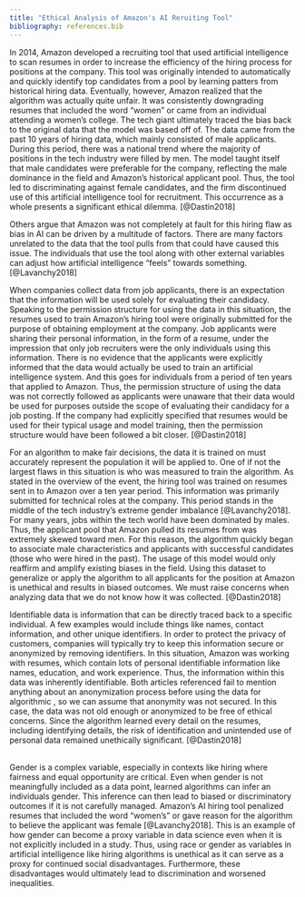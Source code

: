 ```yaml
---
title: "Ethical Analysis of Amazon's AI Reruiting Tool"
bibliography: references.bib
---
```


In 2014, Amazon developed a recruiting tool that used artificial intelligence to scan resumes in order to increase the efficiency of the hiring process for positions at the company. This tool was originally intended to automatically and quickly identify top candidates from a pool by learning patters from historical hiring data. Eventually, however, Amazon realized that the algorithm was actually quite unfair. It was consistently downgrading resumes that included the word "women" or came from an individual attending a women's college. The tech giant ultimately traced the bias back to the original data that the model was based off of. The data came from the past 10 years of hiring data, which mainly consisted of male applicants. During this period, there was a national trend where the majority of positions in the tech industry were filled by men. The model taught itself that male candidates were preferable for the company, reflecting the male dominance in the field and Amazon's historical applicant pool. Thus, the tool led to discriminating against female candidates, and the firm discontinued use of this artificial intelligence tool for recruitment. This occurrence as a whole presents a significant ethical dilemma. [@Dastin2018]

Others argue that Amazon was not completely at fault for this hiring flaw as bias in AI can be driven by a multitude of factors. There are many factors unrelated to the data that the tool pulls from that could have caused this issue. The individuals that use the tool along with other external variables can adjust how artificial intelligence "feels" towards something. [@Lavanchy2018]

When companies collect data from job applicants, there is an expectation that the information will be used solely for evaluating their candidacy. Speaking to the permission structure for using the data in this situation, the resumes used to train Amazon's hiring tool were originally submitted for the purpose of obtaining employment at the company. Job applicants were sharing their personal information, in the form of a resume, under the impression that only job recruiters were the only individuals using this information. There is no evidence that the applicants were explicitly informed that the data would actually be used to train an artificial intelligence system. And this goes for individuals from a period of ten years that applied to Amazon. Thus, the permission structure of using the data was not correctly followed as applicants were unaware that their data would be used for purposes outside the scope of evaluating their candidacy for a job posting. If the company had explicitly specified that resumes would be used for their typical usage and model training, then the permission structure would have been followed a bit closer. [@Dastin2018]

For an algorithm to make fair decisions, the data it is trained on must accurately represent the population it will be applied to. One of if not the largest flaws in this situation is who was measured to train the algorithm. As stated in the overview of the event, the hiring tool was trained on resumes sent in to Amazon over a ten year period. This information was primarily submitted for technical roles at the company. This period stands in the middle of the tech industry's extreme gender imbalance [@Lavanchy2018]. For many years, jobs within the tech world have been dominated by males. Thus, the applicant pool that Amazon pulled its resumes from was extremely skewed toward men. For this reason, the algorithm quickly began to associate male characteristics and applicants with successful candidates (those who were hired in the past). The usage of this model would only reaffirm and amplify existing biases in the field. Using this dataset to generalize or apply the algorithm to all applicants for the position at Amazon is unethical and results in biased outcomes. We must raise concerns when analyzing data that we do not know how it was collected. [@Dastin2018]

Identifiable data is information that can be directly traced back to a specific individual. A few examples would include things like names, contact information, and other unique identifiers. In order to protect the privacy of customers, companies will typically try to keep this information secure or anonymized by removing identifiers. In this situation, Amazon was working with resumes, which contain lots of personal identifiable information like names, education, and work experience. Thus, the information within this data was inherently identifiable. Both articles referenced fail to mention anything about an anonymization process before using the data for algorithmic , so we can assume that anonymity was not secured. In this case, the data was not old enough or anonymized to be free of ethical concerns. Since the algorithm learned every detail on the resumes, including identifying details, the risk of identification and unintended use of personal data remained unethically significant. [@Dastin2018]

\
Gender is a complex variable, especially in contexts like hiring where fairness and equal opportunity are critical. Even when gender is not meaningfully included as a data point, learned algorithms can infer an individuals gender. This inference can then lead to biased or discriminatory outcomes if it is not carefully managed. Amazon's AI hiring tool penalized resumes that included the word "women's" or gave reason for the algorithm to believe the applicant was female [@Lavanchy2018]. This is an example of how gender can become a proxy variable in data science even when it is not explicitly included in a study. Thus, using race or gender as variables in artificial intelligence like hiring algorithms is unethical as it can serve as a proxy for continued social disadvantages. Furthermore, these disadvantages would ultimately lead to discrimination and worsened inequalities.

